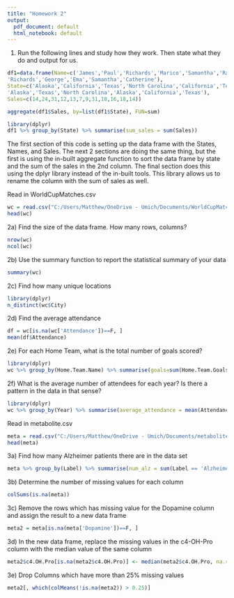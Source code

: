 ```yaml
---
title: "Homework 2"
output:
  pdf_document: default
  html_notebook: default
---
```

1. Run the following lines and study how they work. Then state what they do and output for us. 
```r
df1=data.frame(Name=c('James','Paul','Richards','Marico','Samantha','Ravi','Raghu',
'Richards','George','Ema','Samantha','Catherine'),
State=c('Alaska','California','Texas','North Carolina','California','Texas',
'Alaska','Texas','North Carolina','Alaska','California','Texas'),
Sales=c(14,24,31,12,13,7,9,31,18,16,18,14))

aggregate(df1$Sales, by=list(df1$State), FUN=sum)

library(dplyr)
df1 %>% group_by(State) %>% summarise(sum_sales = sum(Sales))
```
The first section of this code is setting up the data frame with the States, Names, and Sales.
The next 2 sections are doing the same thing, but the first is using the in-built aggregate function to sort the data frame by state and the sum of the sales in the 2nd column.
The final section does this using the dplyr library instead of the in-built tools. This library allows us to rename the column with the sum of sales as well.

Read in WorldCupMatches.csv
```r
wc = read.csv("C:/Users/Matthew/OneDrive - Umich/Documents/WorldCupMatches.csv", header=T)
head(wc)
```

2a) Find the size of the data frame. How many rows, columns?
```r
nrow(wc)
ncol(wc)
```

2b) Use the summary function to report the statistical summary of your data
```r
summary(wc)
```

2c) Find how many unique locations
```r
library(dplyr)
n_distinct(wc$City)
```

2d) Find the average attendance
```r
df = wc[is.na(wc['Attendance'])==F, ]
mean(df$Attendance)
```

2e) For each Home Team, what is the total number of goals scored?
```r
library(dplyr)
wc %>% group_by(Home.Team.Name) %>% summarise(goals=sum(Home.Team.Goals)) 
```

2f) What is the average number of attendees for each year? Is there a pattern in the data in that sense?
```r
library(dplyr)
wc %>% group_by(Year) %>% summarise(average_attendance = mean(Attendance))
```

Read in metabolite.csv
```r
meta = read.csv("C:/Users/Matthew/OneDrive - Umich/Documents/metabolite.csv", header=T)
head(meta)
```

3a) Find how many Alzheimer patients there are in the data set

```r
meta %>% group_by(Label) %>% summarise(num_alz = sum(Label == 'Alzheimer'))
```


3b) Determine the number of missing values for each column

```r
colSums(is.na(meta))
```


3c) Remove the rows which has missing value for the Dopamine column and assign the result to a new data frame
```r
meta2 = meta[is.na(meta['Dopamine'])==F, ]
```

3d) In the new data frame, replace the missing values in the c4-OH-Pro column with the median value of the same column

```r
meta2$c4.OH.Pro[is.na(meta2$c4.OH.Pro)] <- median(meta2$c4.OH.Pro, na.rm=TRUE)
```


3e) Drop Columns which have more than 25% missing values

```r
meta2[, which(colMeans(!is.na(meta2)) > 0.25)]
```



